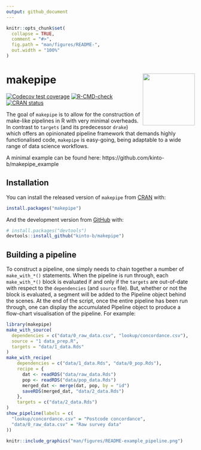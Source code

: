 ```yaml
---
output: github_document
---
```


<!-- README.md is generated from README.Rmd. Please edit that file -->

```r
knitr::opts_chunk$set(
  collapse = TRUE,
  comment = "#>",
  fig.path = "man/figures/README-",
  out.width = "100%"
)
```

# makepipe <img src='man/figures/logo.png' align="right" height="139"/>

<!-- badges: start -->
[![Codecov test coverage](https://codecov.io/gh/kinto-b/makepipe/branch/master/graph/badge.svg)](https://app.codecov.io/gh/kinto-b/makepipe?branch=master)
[![R-CMD-check](https://github.com/kinto-b/makepipe/workflows/R-CMD-check/badge.svg)](https://github.com/kinto-b/makepipe/actions)
[![CRAN status](https://www.r-pkg.org/badges/version/makepipe)](https://CRAN.R-project.org/package=makepipe)
<!-- badges: end -->

The goal of `makepipe` is to allow for the construction of make-like pipelines in R
with very minimal overheads. In contrast to `targets` (and its predecessor
`drake`) which offers an opinionated pipeline framework that demands highly
functionalised code, `makepipe` is easy-going, being adaptable to a wide range 
of data science workflows.

A minimal example can be found here: https://github.com/kinto-b/makepipe_example

## Installation

You can install the released version of `makepipe` from 
[CRAN](https://CRAN.R-project.org) with:

``` r
install.packages("makepipe")
```

And the development version from [GitHub](https://github.com/) with:

``` r
# install.packages("devtools")
devtools::install_github("kinto-b/makepipe")
```


## Building a pipeline

To construct a pipeline, one simply needs to chain together a number of 
`make_with_*()` statements. When the pipeline is run through, each 
`make_with_*()` block is evaluated if and only if the `targets` are out-of-date 
with respect to the `dependencies` (and `source` file). But, whether or not
the block is evaluated, a segment will be added to the Pipeline object behind
the scenes. At the end of the script, once the entire pipeline has been run 
through, one can display the accumulated Pipeline object to produce a flow-chart
visualisation of the pipeline. For example:

``` r
library(makepipe)
make_with_source(
  dependencies = c("data/0_raw_data.csv", "lookup/concordance.csv"),
  source = "1 data_prep.R",
  targets = "data/1_data.Rds"
)
make_with_recipe(
    dependencies = c("data/1_data.Rds", "data/0_pop.Rds"),
    recipe = {
      dat <- readRDS("data/raw_data.Rds")
      pop <- readRDS("data/pop_data.Rds")
      merged_dat <- merge(dat, pop, by = "id")
      saveRDS(merged_dat, "data/2_data.Rds")
    },
    targets = c("data/2_data.Rds")
)
show_pipeline(labels = c(
  "lookup/concordance.csv" = "Postcode concordance",
  "data/0_raw_data.csv" = "Raw survey data"
))
```

```r
knitr::include_graphics("man/figures/README-example_pipeline.png")
```

